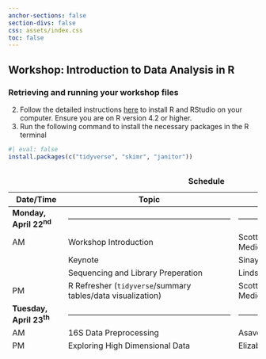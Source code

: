 ```yaml
---
anchor-sections: false
section-divs: false
css: assets/index.css
toc: false
---
```


::: {.grid}

::: {.g-col-12}

# Workshop: Introduction to Data Analysis in R
:::

::: {.g-col-6}
<!--#### Workshop II - Working with High Dimensional Data
 This week of content will prepare you to use R, RStudio, and Quarto for data analysis in clinical research. -->
:::

::: {.g-col-6 .text-start}

<!--![](assets/images/durban_workshop_stickers_front_page.png){width=50%} -->

:::


:::

<!-- ## Welcome to the workshop!

1. [Fill out the pre-workshop survey here](https://forms.gle/7sdT7YRJerdgFJcc7)  
2. [Join the discord here](https://discord.gg/Mb7pRTptqm) (once you've joined, you can bookmark [https://discord.com/channels/1158136582201692202/](https://discord.com/channels/1227264067899621427) to go straight to the channel.)  
3. Await instructions on logging into your AWS instance.

\ 


## Thank you for participating in Workshop II!
#### [Fill out the post-workshop survey here](https://docs.google.com/forms/d/e/1FAIpQLSfgMquCfq-CPnj96dfMcCfQTRBH8eZlAqw7r5ItYVaibA4b4Q/viewform?usp=sf_link){target="_blank"}
Before you leave, we have some questions for you to understand if the workshop was valuable and how we can improve it.

\ -->

### Retrieving and running your workshop files \
<!--**The instances will be going down, but your work has been saved!** \

1. Navigate to this link to download the contents of your workshop folder from your IP [Workshop II instance files here](https://github.com/elsherbini/durban-data-science-for-biology/releases/tag/2024-04-29-2200){target="_blank"}\ -->
2. Follow the detailed instructions [here](Install_R_and_R-studio.pdf) to install R and RStudio on your computer. Ensure you are on R version 4.2 or higher.
3. Run the following command to install the necessary packages in the R terminal


```r
#| eval: false
install.packages(c("tidyverse", "skimr", "janitor"))
  
```
<!--
## Group Dataset Example Workflows
[Asavela's Demo](materials/2-workshop2/8-group-project/asavela_grp_b_analysis.qmd) \
[Liz's Demo](materials/2-workshop2/8-group-project/liz_yogurt.qmd) \
*Note: The filepaths to the datasets may not match!* \
\

**Workshop II Discord** \
[Join the discord here](https://discord.gg/Mb7pRTptqm){target="_blank"} \
Once you've joined, you can bookmark [https://discord.com/channels/1158136582201692202/](https://discord.com/channels/1227264067899621427){target="_blank"} to go straight to the channel
-->






<!-- ## Exporting your data from the AWS instance

1. Navigate to the file pane in your interactive RStudio
2. Click the house or "Home" to return the the home directory
3. Select the "workshop_2" directory by clicking the white box next to it
4. Click the gear or "More"
5. Select Export and Download -->


| Date/Time  | Topic  | Instructor|
|--------|--------|--------|
| **Monday, April 22^nd^**  |-------------------------------------------------------------- |-------------------------------------------------------------- |
| AM   | Workshop Introduction | Scott Handley (Wash U School of Medicine)|
|    | Keynote | Sinaye Ngcapu (CAPRISA)|
|  | Sequencing and Library Preperation  | Lindsay Droit (Wash U School of Medicine)|
| PM   | R Refresher (<code>tidyverse</code>/summary tables/data visualization) | Scott Handley (Wash U School of Medicine)|
| **Tuesday, April 23^th^**  |--------------------------------------------------------------|-------------------------------------------------------------- |
| AM   | 16S Data Preprocessing| Asavela Kama (CAPRISA)|
| PM | Exploring High Dimensional Data | Elizabeth Costello (Stanford University) |
| **Wednesday, April 24^th^**  |-------------------------------------------------------------- | --------------------------------------------------------------|
| AM   | Exploring High Dimensional Data | Elizabeth Costello (Stanford University)|
|    | Correlations and Differential Abundance Testing | Joseph Elsherbini (Ragon Institute)|
 PM | Group Activity I | Johnathan Shih (Ragon Institute)|
| **Thursday, April 25^th^**  |-------------------------------------------------------------- | --------------------------------------------------------------|
| AM   | VIRGO / Shotgun Metagenomics | Michael France (UMD School of Medicine)|
| PM   | Group Activity II  | Johnathan Shih (Ragon Institute)|
|Evening|Reception||
| **Friday, April 26^th^**  |-------------------------------------------------------------- | --------------------------------------------------------------|
| AM   | Keynote | Jacques Ravel (UMD School of Medicine)|  
| | Group Activity review |  |  
| PM | Group Presentations | Participants |
|  | Dataset Demo |  |
|  | Workshop Outro | Scott Handley (Wash U School of Medicine) |
| |-------------------------------------------------------------- |-------------------------------------------------------------- |
: <b>Schedule</b>